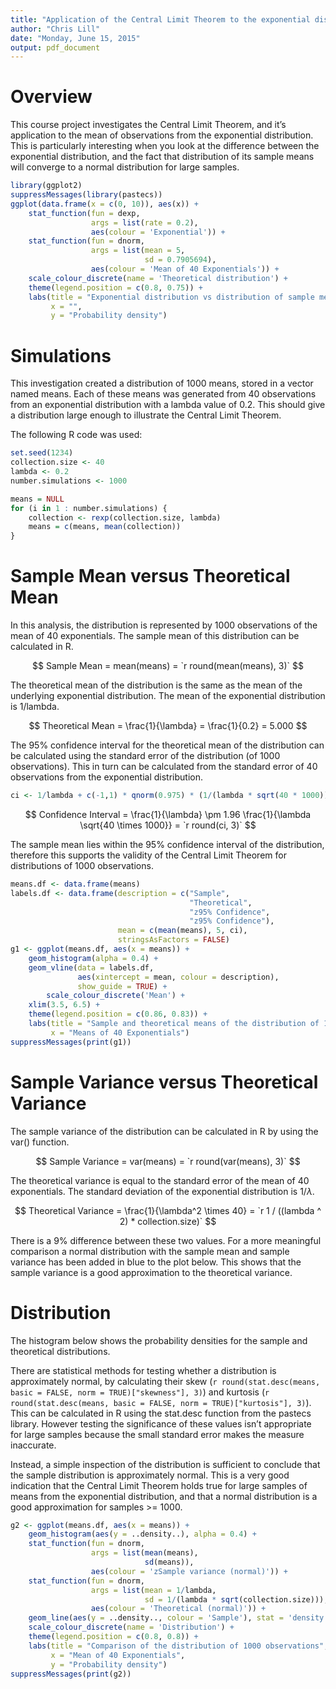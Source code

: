 ```yaml
---
title: "Application of the Central Limit Theorem to the exponential distribution"
author: "Chris Lill"
date: "Monday, June 15, 2015"
output: pdf_document
---
```


# Overview
This course project investigates the Central Limit Theorem, and it's application to the mean of observations from the exponential distribution. This is particularly interesting when you look at the difference between the exponential distribution, and the fact that distribution of its sample means will converge to a normal distribution for large samples.

```r
library(ggplot2)
suppressMessages(library(pastecs))
ggplot(data.frame(x = c(0, 10)), aes(x)) +
    stat_function(fun = dexp, 
                  args = list(rate = 0.2),
                  aes(colour = 'Exponential')) + 
    stat_function(fun = dnorm, 
                  args = list(mean = 5, 
                              sd = 0.7905694),
                  aes(colour = 'Mean of 40 Exponentials')) + 
    scale_colour_discrete(name = 'Theoretical distribution') + 
    theme(legend.position = c(0.8, 0.75)) + 
    labs(title = "Exponential distribution vs distribution of sample means",
         x = "", 
         y = "Probability density")
```

# Simulations
This investigation created a distribution of 1000 means, stored in a vector named means. Each of these means was generated from 40 observations from an exponential distribution with a lambda value of 0.2. This should give a distribution large enough to illustrate the Central Limit Theorem. 

The following R code was used:
```r
set.seed(1234)
collection.size <- 40
lambda <- 0.2
number.simulations <- 1000

means = NULL
for (i in 1 : number.simulations) {
    collection <- rexp(collection.size, lambda)
    means = c(means, mean(collection))
}
```

\newpage

# Sample Mean versus Theoretical Mean
In this analysis, the distribution is represented by 1000 observations of the mean of 40 exponentials. The sample mean of this distribution can be calculated in R.

$$
Sample Mean = mean(means) = `r round(mean(means), 3)`
$$

The theoretical mean of the distribution is the same as the mean of the underlying exponential distribution. The mean of the exponential distribution is 1/lambda.

$$
Theoretical Mean = \frac{1}{\lambda}  =  \frac{1}{0.2} = 5.000
$$

The 95% confidence interval for the theoretical mean of the distribution can be calculated using the standard error of the distribution (of 1000 observations). This in turn can be calculated from the standard error of 40 observations from the exponential distribution.

```r
ci <- 1/lambda + c(-1,1) * qnorm(0.975) * (1/(lambda * sqrt(40 * 1000)))
```
$$
Confidence Interval = \frac{1}{\lambda} \pm 1.96 \frac{1}{\lambda \sqrt{40 \times 1000}} = `r round(ci, 3)`
$$

The sample mean lies within the 95% confidence interval of the distribution, therefore this supports the validity of the Central Limit Theorem for distributions of 1000 observations. 

```r
means.df <- data.frame(means)
labels.df <- data.frame(description = c("Sample", 
                                        "Theoretical", 
                                        "z95% Confidence", 
                                        "z95% Confidence"),
                        mean = c(mean(means), 5, ci),
                        stringsAsFactors = FALSE)
g1 <- ggplot(means.df, aes(x = means)) +
    geom_histogram(alpha = 0.4) + 
    geom_vline(data = labels.df, 
               aes(xintercept = mean, colour = description),
               show_guide = TRUE) + 
        scale_colour_discrete('Mean') + 
    xlim(3.5, 6.5) +
    theme(legend.position = c(0.86, 0.83)) + 
    labs(title = "Sample and theoretical means of the distribution of 1000 observations", 
         x = "Means of 40 Exponentials")
suppressMessages(print(g1))
```

\newpage

# Sample Variance versus Theoretical Variance
The sample variance of the distribution can be calculated in R by using the var() function.

$$
Sample Variance = var(means) = `r round(var(means), 3)`
$$

The theoretical variance is equal to the standard error of the mean of 40 exponentials. The standard deviation of the exponential distribution is 1/$\lambda$. 

$$
Theoretical Variance = \frac{1}{\lambda^2 \times 40} = `r 1 / ((lambda ^ 2) * collection.size)`
$$

There is a 9% difference between these two values. For a more meaningful comparison a normal distribution with the sample mean and sample variance has been added in blue to the plot below. This shows that the sample variance is a good approximation to the theoretical variance.

# Distribution
The histogram below shows the probability densities for the sample and theoretical distributions. 

There are statistical methods for testing whether a distribution is approximately normal, by calculating their skew (`r round(stat.desc(means, basic = FALSE, norm = TRUE)["skewness"], 3)`) and kurtosis (`r round(stat.desc(means, basic = FALSE, norm = TRUE)["kurtosis"], 3)`). This can be calculated in R using the stat.desc function from the pastecs library. However testing the significance of these values isn't appropriate for large samples because the small standard error makes the measure inaccurate.

Instead, a simple inspection of the distribution is sufficient to conclude that the sample distribution is approximately normal. This is a very good indication that the Central Limit Theorem holds true for large samples of means from the exponential distribution, and that a normal distribution is a good approximation for samples >= 1000.

```r
g2 <- ggplot(means.df, aes(x = means)) + 
    geom_histogram(aes(y = ..density..), alpha = 0.4) + 
    stat_function(fun = dnorm, 
                  args = list(mean(means), 
                              sd(means)),
                  aes(colour = 'zSample variance (normal)')) +
    stat_function(fun = dnorm, 
                  args = list(mean = 1/lambda, 
                              sd = 1/(lambda * sqrt(collection.size))),
                  aes(colour = 'Theoretical (normal)')) +
    geom_line(aes(y = ..density.., colour = 'Sample'), stat = 'density') +
    scale_colour_discrete(name = 'Distribution') +
    theme(legend.position = c(0.8, 0.8)) + 
    labs(title = "Comparison of the distribution of 1000 observations", 
         x = "Mean of 40 Exponentials", 
         y = "Probability density")
suppressMessages(print(g2))
```

